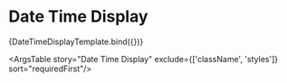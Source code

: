
<Meta
  title="Elements/Typography/Date Time Display"
  component={DateTimeDisplay}
/>


# Date Time Display

<Canvas>
  <Story
    name="Date Time Display"
    args={{
      value: DateTime.now().minus({ day: 3 }).toISO(),
      displayTime: true,
    }}
    argTypes={{
      value: {
        description: 'The date and time string to display',
        control: {
          type: 'date',
        },
      },
      displayTime: {
        description:
          'If true displays time component of the date and time provided.',
      },
      format: {
        description: 'String that specifies a luxon compatible format to use.',
      },
      humanizeCutoff: {
        description:
          'If the date and time provided is within the designated time frame then the date is displayed as a relative date.',
      },
    }}
  >
    {DateTimeDisplayTemplate.bind({})}
  </Story>
</Canvas>

<ArgsTable story="Date Time Display" exclude={['className', 'styles']} sort="requiredFirst"/>
